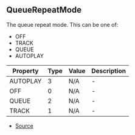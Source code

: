 ## QueueRepeatMode
The queue repeat mode. This can be one of:
- OFF
- TRACK
- QUEUE
- AUTOPLAY


| Property | Type | Value | Description |
| ----------- | ----------- | ----------- | ----------- |
| AUTOPLAY | 3 | N/A | - |
| OFF | 0 | N/A | - |
| QUEUE | 2 | N/A | - |
| TRACK | 1 | N/A | - |


- [Source](https://github.com/Androz2091/discord-player/blob/8b29b68/packages/discord-player/src/types/types.ts#L423)